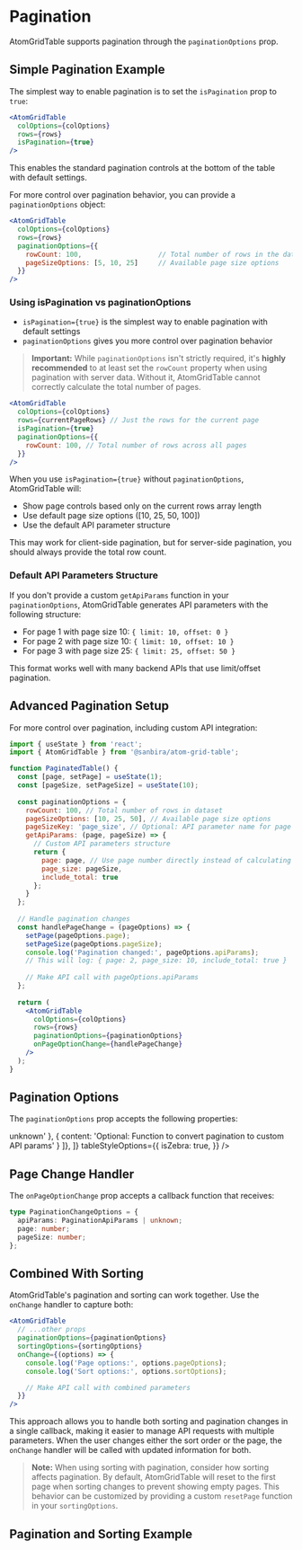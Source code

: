 
<Meta title="Documentation/Pagination" />

# Pagination

AtomGridTable supports pagination through the `paginationOptions` prop.

## Simple Pagination Example

The simplest way to enable pagination is to set the `isPagination` prop to `true`:

```jsx
<AtomGridTable
  colOptions={colOptions}
  rows={rows}
  isPagination={true}
/>
```

This enables the standard pagination controls at the bottom of the table with default settings.

For more control over pagination behavior, you can provide a `paginationOptions` object:

```jsx
<AtomGridTable
  colOptions={colOptions}
  rows={rows}
  paginationOptions={{
    rowCount: 100,                   // Total number of rows in the dataset
    pageSizeOptions: [5, 10, 25]     // Available page size options
  }}
/>
```

### Using isPagination vs paginationOptions

- `isPagination={true}` is the simplest way to enable pagination with default settings
- `paginationOptions` gives you more control over pagination behavior

> **Important:** While `paginationOptions` isn't strictly required, it's **highly recommended** to at least set the `rowCount` property when using pagination with server data. Without it, AtomGridTable cannot correctly calculate the total number of pages.

```jsx
<AtomGridTable
  colOptions={colOptions}
  rows={currentPageRows} // Just the rows for the current page
  isPagination={true}
  paginationOptions={{
    rowCount: 100, // Total number of rows across all pages
  }}
/>
```

When you use `isPagination={true}` without `paginationOptions`, AtomGridTable will:
- Show page controls based only on the current rows array length
- Use default page size options ([10, 25, 50, 100])
- Use the default API parameter structure

This may work for client-side pagination, but for server-side pagination, you should always provide the total row count.

### Default API Parameters Structure

If you don't provide a custom `getApiParams` function in your `paginationOptions`, AtomGridTable generates API parameters with the following structure:

- For page 1 with page size 10: `{ limit: 10, offset: 0 }`
- For page 2 with page size 10: `{ limit: 10, offset: 10 }`
- For page 3 with page size 25: `{ limit: 25, offset: 50 }`

This format works well with many backend APIs that use limit/offset pagination.

## Advanced Pagination Setup

For more control over pagination, including custom API integration:

```jsx
import { useState } from 'react';
import { AtomGridTable } from '@sanbira/atom-grid-table';

function PaginatedTable() {
  const [page, setPage] = useState(1);
  const [pageSize, setPageSize] = useState(10);
  
  const paginationOptions = {
    rowCount: 100, // Total number of rows in dataset
    pageSizeOptions: [10, 25, 50], // Available page size options
    pageSizeKey: 'page_size', // Optional: API parameter name for page size
    getApiParams: (page, pageSize) => {
      // Custom API parameters structure
      return {
        page: page, // Use page number directly instead of calculating offset
        page_size: pageSize,
        include_total: true
      };
    }
  };
  
  // Handle pagination changes
  const handlePageChange = (pageOptions) => {
    setPage(pageOptions.page);
    setPageSize(pageOptions.pageSize);
    console.log('Pagination changed:', pageOptions.apiParams);
    // This will log: { page: 2, page_size: 10, include_total: true }
    
    // Make API call with pageOptions.apiParams
  };
  
  return (
    <AtomGridTable
      colOptions={colOptions}
      rows={rows}
      paginationOptions={paginationOptions}
      onPageOptionChange={handlePageChange}
    />
  );
}
```

## Pagination Options

The `paginationOptions` prop accepts the following properties:

<Unstyled>
  <AtomGridTable 
    colOptions={[
      { label: 'Property', width: '1fr' },
      { label: 'Type', width: '1fr' },
      { label: 'Description', width: '2fr' },
    ]}
    rows={[
      { cells: [
        { content: 'rowCount' }, 
        { content: 'number' }, 
        { content: 'Total number of rows in the dataset' }
      ]},
      { cells: [
        { content: 'pageSizeOptions' }, 
        { content: 'number[]' }, 
        { content: 'Available page size options for the user to select' }
      ]},
      { cells: [
        { content: 'pageSizeKey' }, 
        { content: 'string' }, 
        { content: 'Optional: API parameter name for page size' }
      ]},
      { cells: [
        { content: 'getApiParams' }, 
        { content: '(page, pageSize) => unknown' }, 
        { content: 'Optional: Function to convert pagination to custom API params' }
      ]},
    ]}
    tableStyleOptions={{
      isZebra: true,
    }}
  />
</Unstyled>

## Page Change Handler

The `onPageOptionChange` prop accepts a callback function that receives:

```typescript
type PaginationChangeOptions = {
  apiParams: PaginationApiParams | unknown;
  page: number;
  pageSize: number;
};
```

## Combined With Sorting

AtomGridTable's pagination and sorting can work together. Use the `onChange` handler to capture both:

```jsx
<AtomGridTable
  // ...other props
  paginationOptions={paginationOptions}
  sortingOptions={sortingOptions}
  onChange={(options) => {
    console.log('Page options:', options.pageOptions);
    console.log('Sort options:', options.sortOptions);

    // Make API call with combined parameters
  }}
/>
``` 

This approach allows you to handle both sorting and pagination changes in a single callback, making it easier to manage API requests with multiple parameters. When the user changes either the sort order or the page, the `onChange` handler will be called with updated information for both.

> **Note:** When using sorting with pagination, consider how sorting affects pagination. By default, AtomGridTable will reset to the first page when sorting changes to prevent showing empty pages. This behavior can be customized by providing a custom `resetPage` function in your `sortingOptions`. 

## Pagination and Sorting Example

<Canvas of={ApiStories.ApiPaginationSorting} />
